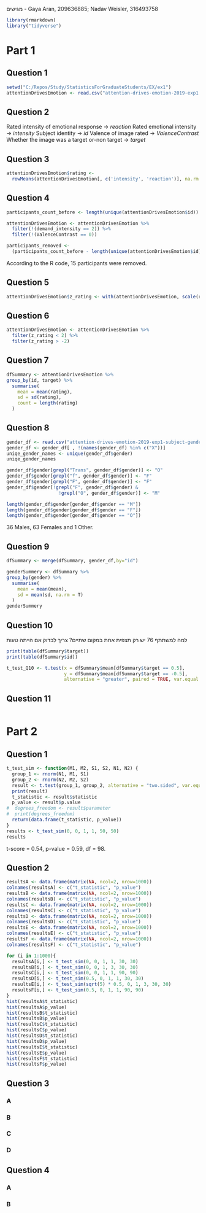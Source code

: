 מגישים - Gaya Aran, 209636885; Nadav Weisler, 316493758

```r
library(rmarkdown)
library("tidyverse")
```

# Part 1

## Question 1

```r
setwd("C:/Repos/Study/StatisticsForGraduateStudents/EX/ex1")
attentionDrivesEmotion <- read.csv("attention-drives-emotion-2019-exp1.csv")
```


## Question 2

Rated intensity of emotional response -> *reaction*
Rated emotional intensity -> *intensity*
Subject identity -> *id*
Valence of image rated -> *ValenceContrast*
Whether the image was a target or-non target -> *target*

## Question 3

```r
attentionDrivesEmotion$rating <- 
  rowMeans(attentionDrivesEmotion[, c('intensity', 'reaction')], na.rm = TRUE)
```

## Question 4

```r
participants_count_before <- length(unique(attentionDrivesEmotion$id)) 

attentionDrivesEmotion <- attentionDrivesEmotion %>% 
  filter(!(demand_intensity == 2)) %>% 
  filter(!(ValenceContrast == 0))

participants_removed <- 
  (participants_count_before - length(unique(attentionDrivesEmotion$id)))
```

According to the R code, 15 participants were removed. 

## Question 5

```r
attentionDrivesEmotion$z_rating <- with(attentionDrivesEmotion, scale(rating))
```

## Question 6

```r
attentionDrivesEmotion <- attentionDrivesEmotion %>% 
  filter(z_rating < 2) %>% 
  filter(z_rating > -2)
```


## Question 7
```r
dfSummary <- attentionDrivesEmotion %>%
group_by(id, target) %>%
  summarise(
    mean = mean(rating),
    sd = sd(rating),
    count = length(rating)
  )
```

## Question 8

```r
gender_df <- read.csv("attention-drives-emotion-2019-exp1-subject-gender.csv")
gender_df <- gender_df[ , !(names(gender_df) %in% c("X"))]
uniqe_gender_names <- unique(gender_df$gender)
uniqe_gender_names

gender_df$gender[grepl("Trans", gender_df$gender)] <- "O"
gender_df$gender[grepl("f", gender_df$gender)] <- "F"
gender_df$gender[grepl("F", gender_df$gender)] <- "F"
gender_df$gender[!grepl("F", gender_df$gender) & 
                   !grepl("O", gender_df$gender)] <- "M"

length(gender_df$gender[gender_df$gender == "M"])
length(gender_df$gender[gender_df$gender == "F"])
length(gender_df$gender[gender_df$gender == "O"])
```

36 Males, 63 Females and 1 Other.



## Question 9
```r
dfSummary <- merge(dfSummary, gender_df,by="id")
```

```r
genderSummery <- dfSummary %>%
group_by(gender) %>%
  summarise(
    mean = mean(mean),
    sd = mean(sd, na.rm = T)
  )
genderSummery
```
## Question 10

למה למשתתף 76 יש רק תצפית אחת במקום שתיים? צריך לבדוק אם הייתה טעות
```r

print(table(dfSummary$target))
print(table(dfSummary$id))

t_test_Q10 <- t.test(x = dfSummary$mean[dfSummary$target == 0.5], 
                     y = dfSummary$mean[dfSummary$target == -0.5], 
                     alternative = "greater", paired = TRUE, var.equal = TRUE)
```
## Question 11 
```r

```


# Part 2
## Question 1
```r
t_test_sim <- function(M1, M2, S1, S2, N1, N2) {
  group_1 <- rnorm(N1, M1, S1)
  group_2 <- rnorm(N2, M2, S2)
  result <- t.test(group_1, group_2, alternative = "two.sided", var.equal = T)
  print(result)
  t_statistic <- result$statistic
  p_value <- result$p.value
#  degrees_freedom <- result$parameter
#  print(degrees_freedom)
  return(data.frame(t_statistic, p_value))
}
results <- t_test_sim(0, 0, 1, 1, 50, 50)
results
```
t-score = 0.54, p-value = 0.59, df = 98.

## Question 2

```r
resultsA <- data.frame(matrix(NA, ncol=2, nrow=1000))
colnames(resultsA) <- c("t_statistic", "p_value")
resultsB <- data.frame(matrix(NA, ncol=2, nrow=1000))
colnames(resultsB) <- c("t_statistic", "p_value")
resultsC <- data.frame(matrix(NA, ncol=2, nrow=1000))
colnames(resultsC) <- c("t_statistic", "p_value")
resultsD <- data.frame(matrix(NA, ncol=2, nrow=1000))
colnames(resultsD) <- c("t_statistic", "p_value")
resultsE <- data.frame(matrix(NA, ncol=2, nrow=1000))
colnames(resultsE) <- c("t_statistic", "p_value")
resultsF <- data.frame(matrix(NA, ncol=2, nrow=1000))
colnames(resultsF) <- c("t_statistic", "p_value")

for (i in 1:1000){
  resultsA[i,] <- t_test_sim(0, 0, 1, 1, 30, 30)
  resultsB[i,] <- t_test_sim(0, 0, 1, 3, 30, 30)
  resultsC[i,] <- t_test_sim(0, 0, 1, 1, 90, 90)
  resultsD[i,] <- t_test_sim(0.5, 0, 1, 1, 30, 30)
  resultsE[i,] <- t_test_sim(sqrt(5) * 0.5, 0, 1, 3, 30, 30)
  resultsF[i,] <- t_test_sim(0.5, 0, 1, 1, 90, 90)
}
hist(resultsA$t_statistic)
hist(resultsA$p_value)
hist(resultsB$t_statistic)
hist(resultsB$p_value)
hist(resultsC$t_statistic)
hist(resultsC$p_value)
hist(resultsD$t_statistic)
hist(resultsD$p_value)
hist(resultsE$t_statistic)
hist(resultsE$p_value)
hist(resultsF$t_statistic)
hist(resultsF$p_value)
```

## Question 3
### A

### B
### C
### D
## Question 4
### A
### B